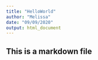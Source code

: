 ```yaml
---
title: "HelloWorld"
author: "Melissa"
date: "09/09/2020"
output: html_document
---
```


## This is a markdown file